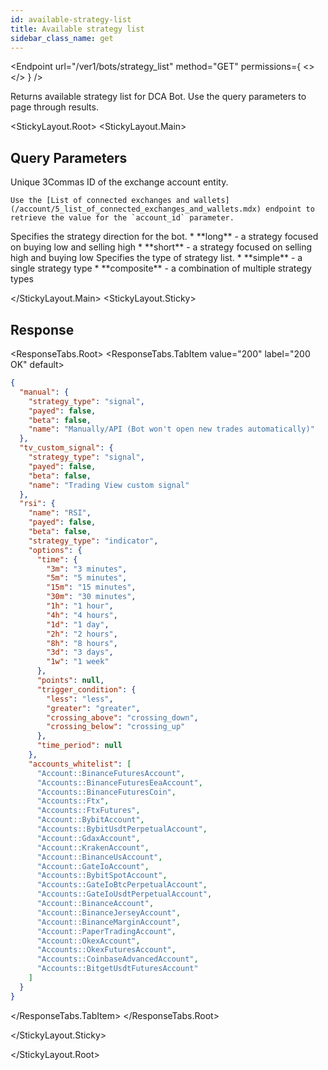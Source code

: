 ```yaml
---
id: available-strategy-list
title: Available strategy list
sidebar_class_name: get
---
```



<Endpoint
  url="/ver1/bots/strategy_list"
  method="GET"
  permissions={
    <>
      <Permission title="Permission" description="BOTS_READ" />
      <Permission title="Security" description="SIGNED" />
    </>
  }
/>

Returns available strategy list for DCA Bot. Use the query parameters to page through results.

<Separator />

<StickyLayout.Root>
<StickyLayout.Main>
## Query Parameters

<ApiParam name='account_id' type='integer' id="account_id">
    Unique 3Commas ID of the exchange account entity.

    Use the [List of connected exchanges and wallets](/account/5_list_of_connected_exchanges_and_wallets.mdx) endpoint to retrieve the value for the `account_id` parameter.

</ApiParam>

<ApiParam name="type" type="string" id="type">
  Specifies the strategy direction for the bot.
  <CollapsibleNestedParams
    openName="Hide allowed values"
    collapsedName="Show allowed values"
  >
    * **long** - a strategy focused on buying low and selling high * **short** -
    a strategy focused on selling high and buying low
  </CollapsibleNestedParams>
</ApiParam>

<ApiParam name="strategy" type="string" id="strategy">
  Specifies the type of strategy list.
  <CollapsibleNestedParams
    openName="Hide allowed values"
    collapsedName="Show allowed values"
  >
    * **simple** - a single strategy type * **composite** - a combination of
    multiple strategy types
  </CollapsibleNestedParams>
</ApiParam>

</StickyLayout.Main>
<StickyLayout.Sticky>

## Response

<ResponseTabs.Root>
  <ResponseTabs.TabItem value="200" label="200 OK" default>
```json
{
  "manual": {
    "strategy_type": "signal",
    "payed": false,
    "beta": false,
    "name": "Manually/API (Bot won't open new trades automatically)"
  },
  "tv_custom_signal": {
    "strategy_type": "signal",
    "payed": false,
    "beta": false,
    "name": "Trading View custom signal"
  },
  "rsi": {
    "name": "RSI",
    "payed": false,
    "beta": false,
    "strategy_type": "indicator",
    "options": {
      "time": {
        "3m": "3 minutes",
        "5m": "5 minutes",
        "15m": "15 minutes",
        "30m": "30 minutes",
        "1h": "1 hour",
        "4h": "4 hours",
        "1d": "1 day",
        "2h": "2 hours",
        "8h": "8 hours",
        "3d": "3 days",
        "1w": "1 week"
      },
      "points": null,
      "trigger_condition": {
        "less": "less",
        "greater": "greater",
        "crossing_above": "crossing_down",
        "crossing_below": "crossing_up"
      },
      "time_period": null
    },
    "accounts_whitelist": [
      "Account::BinanceFuturesAccount",
      "Accounts::BinanceFuturesEeaAccount",
      "Accounts::BinanceFuturesCoin",
      "Accounts::Ftx",
      "Accounts::FtxFutures",
      "Account::BybitAccount",
      "Accounts::BybitUsdtPerpetualAccount",
      "Account::GdaxAccount",
      "Account::KrakenAccount",
      "Account::BinanceUsAccount",
      "Account::GateIoAccount",
      "Accounts::BybitSpotAccount",
      "Accounts::GateIoBtcPerpetualAccount",
      "Accounts::GateIoUsdtPerpetualAccount",
      "Account::BinanceAccount",
      "Account::BinanceJerseyAccount",
      "Account::BinanceMarginAccount",
      "Account::PaperTradingAccount",
      "Account::OkexAccount",
      "Accounts::OkexFuturesAccount",
      "Accounts::CoinbaseAdvancedAccount",
      "Accounts::BitgetUsdtFuturesAccount"
    ]
  }
}
```
  </ResponseTabs.TabItem>
</ResponseTabs.Root>

</StickyLayout.Sticky>

</StickyLayout.Root>
